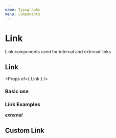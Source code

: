 ```yaml
---
name: Typography
menu: Components
---
```



# Link
Link components used for internal and external links

## Link
<Props of={ Link } />

### Basic use
<Playground>
    <Link
        url="http://www.pod-point.com"
        title="Link"
    />
</Playground>

### Link Examples

***external***
<Link
    url="http://www.pod-point.com"
    title="Link"
    external
/>

## Custom Link
<Playground>
    <Link
        url="http://www.pod-point.com"
        title="Link"
        classList="text-red-primary font-bold bg-blue-3 p-2"
    />
</Playground>
